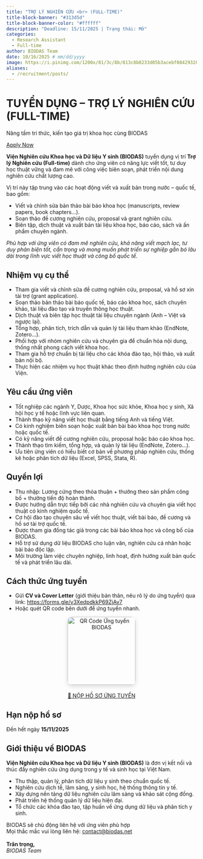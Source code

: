 ```yaml
---
title: "TRỢ LÝ NGHIÊN CỨU <br> (FULL-TIME)"
title-block-banner: "#313d5d"
title-block-banner-color: "#ffffff"
description: "Deadline: 15/11/2025 | Trạng thái: Mở"
categories:
  - Research Assistant
  - Full-time
author: BIODAS Team
date: 10/16/2025 # mm/dd/yyyy
image: https://i.pinimg.com/1200x/81/3c/8b/813c8b8233d05b3acebf08429328059e.jpg
aliases: 
  - /recruitment/posts/
---
```



```{=html}
<!-- Gắn file CSS -->
<link rel="stylesheet" href="section-recruitment-template.css">

<body class="section-recruitment-template">

  <!-- HERO -->
  <div class="hero">
    <h1>TUYỂN DỤNG – TRỢ LÝ NGHIÊN CỨU (FULL-TIME)</h1>
    <p>Nâng tầm tri thức, kiến tạo giá trị khoa học cùng BIODAS</p>
    <a href="#apply" class="btn-action glow">Apply Now</a>
  </div>

  <!-- MAIN -->
  <div class="layout">

    <!-- Giới thiệu -->
    <section class="slide-left">
      <p><strong>Viện Nghiên cứu Khoa học và Dữ liệu Y sinh (BIODAS)</strong> tuyển dụng vị trí <strong>Trợ lý Nghiên cứu (Full-time)</strong> dành cho ứng viên có năng lực viết tốt, tư duy học thuật vững và đam mê với công việc biên soạn, phát triển nội dung nghiên cứu chất lượng cao.</p>
      <p>Vị trí này tập trung vào các hoạt động viết và xuất bản trong nước – quốc tế, bao gồm:</p>
      <ul>
        <li>Viết và chỉnh sửa bản thảo bài báo khoa học (manuscripts, review papers, book chapters…).</li>
        <li>Soạn thảo đề cương nghiên cứu, proposal và grant nghiên cứu.</li>
        <li>Biên tập, dịch thuật và xuất bản tài liệu khoa học, báo cáo, sách và ấn phẩm chuyên ngành.</li>
      </ul>
      <p><em>Phù hợp với ứng viên có đam mê nghiên cứu, khả năng viết mạch lạc, tư duy phản biện tốt, cẩn trọng và mong muốn phát triển sự nghiệp gắn bó lâu dài trong lĩnh vực viết học thuật và công bố quốc tế.</em></p>
    </section>

    <!-- Nhiệm vụ -->
    <section class="slide-right">
      <h2>Nhiệm vụ cụ thể</h2>
      <div class="callout callout-note">
        <ul>
          <li>Tham gia viết và chỉnh sửa đề cương nghiên cứu, proposal, và hồ sơ xin tài trợ (grant application).</li>
          <li>Soạn thảo bản thảo bài báo quốc tế, báo cáo khoa học, sách chuyên khảo, tài liệu đào tạo và truyền thông học thuật.</li>
          <li>Dịch thuật và biên tập học thuật tài liệu chuyên ngành (Anh – Việt và ngược lại).</li>
          <li>Tổng hợp, phân tích, trích dẫn và quản lý tài liệu tham khảo (EndNote, Zotero…).</li>
          <li>Phối hợp với nhóm nghiên cứu và chuyên gia để chuẩn hóa nội dung, thống nhất phong cách viết khoa học.</li>
          <li>Tham gia hỗ trợ chuẩn bị tài liệu cho các khóa đào tạo, hội thảo, và xuất bản nội bộ.</li>
          <li>Thực hiện các nhiệm vụ học thuật khác theo định hướng nghiên cứu của Viện.</li>
        </ul>
      </div>
    </section>

    <!-- Yêu cầu -->
    <section class="slide-left">
      <h2>Yêu cầu ứng viên</h2>
      <div class="callout callout-note">
        <ul>
          <li>Tốt nghiệp các ngành Y, Dược, Khoa học sức khỏe, Khoa học y sinh, Xã hội học y tế hoặc lĩnh vực liên quan.</li>
          <li>Thành thạo kỹ năng viết học thuật bằng tiếng Anh và tiếng Việt.</li>
          <li>Có kinh nghiệm biên soạn hoặc xuất bản bài báo khoa học trong nước hoặc quốc tế.</li>
          <li>Có kỹ năng viết đề cương nghiên cứu, proposal hoặc báo cáo khoa học.</li>
          <li>Thành thạo tìm kiếm, tổng hợp, và quản lý tài liệu (EndNote, Zotero…).</li>
          <li>Ưu tiên ứng viên có hiểu biết cơ bản về phương pháp nghiên cứu, thống kê hoặc phân tích dữ liệu (Excel, SPSS, Stata, R).</li>
        </ul>
      </div>
    </section>

    <!-- Quyền lợi -->
    <section class="slide-right">
      <h2>Quyền lợi</h2>
      <div class="callout callout-tip">
        <ul>
          <li>Thu nhập: Lương cứng theo thỏa thuận + thưởng theo sản phẩm công bố + thưởng tiến độ hoàn thành.</li>
          <li>Được hướng dẫn trực tiếp bởi các nhà nghiên cứu và chuyên gia viết học thuật có kinh nghiệm quốc tế.</li>
          <li>Cơ hội đào tạo chuyên sâu về viết học thuật, viết bài báo, đề cương và hồ sơ tài trợ quốc tế.</li>
          <li>Được tham gia đồng tác giả trong các bài báo khoa học và công bố của BIODAS.</li>
          <li>Hỗ trợ sử dụng dữ liệu BIODAS cho luận văn, nghiên cứu cá nhân hoặc bài báo độc lập.</li>
          <li>Môi trường làm việc chuyên nghiệp, linh hoạt, định hướng xuất bản quốc tế và phát triển lâu dài.</li>
        </ul>
      </div>
    </section>


    <!-- Cách thức ứng tuyển -->
    <section id="apply" class="slide-left">
      <h2>Cách thức ứng tuyển</h2>
      <div class="callout callout-tip">
        <ul>
          <li>Gửi <strong>CV và Cover Letter</strong> (giới thiệu bản thân, nêu rõ lý do ứng tuyển) qua link:  
            <a href="https://forms.gle/v3XedpdkkP69ZjAv7" target="_blank">https://forms.gle/v3XedpdkkP69ZjAv7</a></li>
          <li>Hoặc quét QR code bên dưới để ứng tuyển nhanh.</li>
        </ul>
        <div style="text-align:center; margin-top:10px;">
          <img src="images/250902-qrcode.jpeg" alt="QR Code Ứng tuyển BIODAS" width="180" style="border-radius:12px; box-shadow:0 4px 12px rgba(0,0,0,0.15);">
        </div>
        <div style="text-align:center; margin-top:20px;">
          <a href="https://forms.gle/v3XedpdkkP69ZjAv7" class="btn-action glow">📩 NỘP HỒ SƠ ỨNG TUYỂN</a>
        </div>
      </div>
    </section>

    <!-- Hạn nộp -->
    <section class="slide-right">
      <h2>Hạn nộp hồ sơ</h2>
      <div class="callout callout-important">
        Đến hết ngày <strong>15/11/2025</strong>
      </div>
    </section>

    <!-- Giới thiệu BIODAS -->
    <section class="slide-left">
      <h2>Giới thiệu về BIODAS</h2>
      <p><strong>Viện Nghiên cứu Khoa học và Dữ liệu Y sinh (BIODAS)</strong> là đơn vị kết nối và thúc đẩy nghiên cứu ứng dụng trong y tế và sinh học tại Việt Nam.</p>
      <div class="callout callout-note">
        <ul>
          <li>Thu thập, quản lý, phân tích dữ liệu y sinh theo chuẩn quốc tế.</li>
          <li>Nghiên cứu dịch tễ, lâm sàng, y sinh học, hệ thống thông tin y tế.</li>
          <li>Xây dựng nền tảng dữ liệu nghiên cứu lâm sàng và khảo sát cộng đồng.</li>
          <li>Phát triển hệ thống quản lý dữ liệu hiện đại.</li>
          <li>Tổ chức các khóa đào tạo, tập huấn về ứng dụng dữ liệu và phân tích y sinh.</li>
        </ul>
      </div>
    </section>

    <!-- Footer -->
    <div class="footer-note">
      BIODAS sẽ chủ động liên hệ với ứng viên phù hợp<br>Mọi thắc mắc vui lòng liên hệ: <a href="mailto:contact@biodas.net">contact@biodas.net</a><br><br>
      <strong>Trân trọng,</strong><br>
      <em>BIODAS Team</em>
    </div>
  </div>

<!-- Gắn file JS -->
<script src="section-recruitment-template.js"></script>
</body>

```